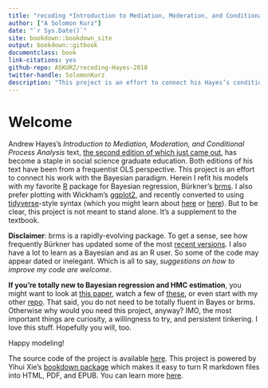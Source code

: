 ```yaml
--- 
title: "recoding *Introduction to Mediation, Moderation, and Conditional Process Analysis*"
author: ["A Solomon Kurz"]
date: "`r Sys.Date()`"
site: bookdown::bookdown_site
output: bookdown::gitbook
documentclass: book
link-citations: yes
github-repo: ASKURZ/recoding-Hayes-2018
twitter-handle: SolomonKurz
description: "This project is an effort to connect his Hayes’s conditional process analysis work with the Bayesian paradigm. Herein I refit his models with my favorite R package for Bayesian regression, Bürkner’s [brms](https://github.com/paul-buerkner/brms). I use syntax based on sensibilities from the [tidyverse](https://www.tidyverse.org) and plot with Wickham’s [ggplot2](https://cran.r-project.org/web/packages/ggplot2/index.html)."
---
```


# Welcome {-}

Andrew Hayes’s *Introduction to Mediation, Moderation, and Conditional Process Analysis*  text, [the second edition of which just came out](http://afhayes.com/introduction-to-mediation-moderation-and-conditional-process-analysis.html), has become a staple in social science graduate education. Both editions of his text have been from a frequentist OLS perspective. This project is an effort to connect his work with the Bayesian paradigm. Herein I refit his models with my favorite [R](https://www.r-bloggers.com/why-use-r-five-reasons/) package for Bayesian regression, Bürkner’s [brms](https://github.com/paul-buerkner/brms). I also prefer plotting with Wickham's [ggplot2](https://cran.r-project.org/web/packages/ggplot2/index.html), and recently converted to using [tidyverse](https://www.tidyverse.org)-style syntax (which you might learn about [here](http://r4ds.had.co.nz/transform.html) or [here](http://style.tidyverse.org)). But to be clear, this project is not meant to stand alone. It's a supplement to the textbook. 

**Disclaimer**: brms is a rapidly-evolving package. To get a sense, see how frequently Bürkner has updated some of the most [recent versions](https://cran.r-project.org/src/contrib/Archive/brms/). I also have a lot to learn as a Bayesian and as an R user. So some of the code may appear dated or inelegant. Which is all to say, *suggestions on how to improve my code are welcome*.

**If you’re totally new to Bayesian regression and HMC estimation**, you might want to look at [this paper](https://cran.r-project.org/web/packages/brms/vignettes/brms_overview.pdf), watch a few of [these](https://www.youtube.com/channel/UCNJK6_DZvcMqNSzQdEkzvzA/playlists), or even start with my other [repo](https://github.com/ASKurz/Statistical_Rethinking_with_brms_ggplot2_and_the_tidyverse). That said, you do not need to be totally fluent in Bayes or brms. Otherwise why would you need this project, anyway? IMO, the most important things are curiosity, a willingness to try, and persistent tinkering. I love this stuff. Hopefully you will, too.

Happy modeling!

The source code of the project is available [here](https://github.com/ASKurz/recoding_Introduction_to_Mediation_Moderation_and_Conditional_Process_Analysis). This project is powered by Yihui Xie's [bookdown package](https://bookdown.org) which makes it easy to turn R markdown files into HTML, PDF, and EPUB. You can learn more [here](https://bookdown.org/yihui/bookdown/).
